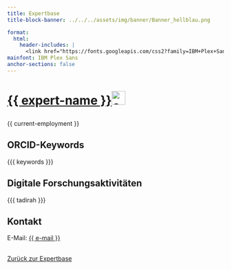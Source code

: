 ```yaml
---
title: Expertbase
title-block-banner: ../../../assets/img/banner/Banner_hellblau.png

format:
  html:
    header-includes: |
      <link href="https://fonts.googleapis.com/css2?family=IBM+Plex+Sans:ital,wght@0,100;0,200;0,300;0,400;0,500;0,600;0,700;1,100;1,200;1,300;1,400;1,500;1,600;1,700&display=swap" rel="stylesheet">
mainfont: IBM Plex Sans
anchor-sections: false
---
```

<h1><p><a href="{{ orcid-domain }}" target="_blank">{{ expert-name }}<img src="orcid.png" alt="orcid" width="32" height="32"></a></p></h1>

{{ current-employment }}

## ORCID-Keywords
<style>.tag {
  display: inline-block;
  background-color: #eeebe6;
  color: #423d4d;
  padding: .25em .75em;
  margin: 0.15em;
  font-size: .75em;
  text-transform: uppercase;
  border: solid 0px;
  border-color: white;
  border-radius: .25rem;
}</style>

{{{ keywords }}}

## Digitale Forschungsaktivitäten

<style>
.tag_tadirah {
    display: inline-block;
    background-color: #66dadd;
    color: #423d4d;
    padding: .25em .75em;
    margin: 0.15em;
    font-size: .75em;
    text-transform: uppercase;
    border:solid 0px;
    border-color: white;
    border-radius:.25rem;
}

abbr[data-tooltip] {
  position: relative;
  text-decoration: none;
  cursor: help;
  font-family: "IBM Plex Sans", sans-serif;
}

abbr[data-tooltip]::after {
  content: attr(data-tooltip);
  position: absolute;
  top: 100%;
  left: 0;
  margin-top: 8px;

  background: white;
  color: black;
  padding: 10px 14px;
  font-size: 14px;
  font-family: "IBM Plex Sans", sans-serif;
  border-radius: 6px;
  box-shadow: 0 4px 12px rgba(0, 0, 0, 0.1);

  opacity: 0;
  pointer-events: none;
  transform: translateY(5px);
  transition: opacity 0.2s ease, transform 0.2s ease;
  z-index: 10;

  max-width: 600px;
  width: max-content;
  white-space: normal;
  word-break: break-word;
  text-transform: none;
  line-height: 1.4;
}

abbr[data-tooltip]:hover::after {
  opacity: 1;
  transform: translateY(0);
}
</style>

{{{ tadirah }}}

## Kontakt

E-Mail: <a href="mailto:{{ e-mail }}">{{ e-mail }}</a>

<br>
[Zurück zur Expertbase](/vernetzen/expert-base/expert-base.qmd){.btn .btn-outline-primary .btn role="button" data-toggle="tooltip" title="Expertbase"}
